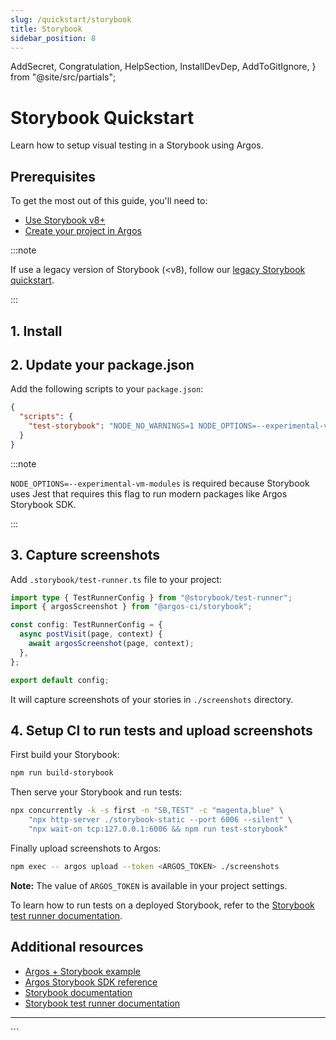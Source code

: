 ```yaml
---
slug: /quickstart/storybook
title: Storybook
sidebar_position: 8
---
```


  AddSecret,
  Congratulation,
  HelpSection,
  InstallDevDep,
  AddToGitIgnore,
} from "@site/src/partials";

# Storybook Quickstart

Learn how to setup visual testing in a Storybook using Argos.

## Prerequisites

To get the most out of this guide, you'll need to:

- [Use Storybook v8+](https://storybook.js.org/docs/get-started/install)
- [Create your project in Argos](https://app.argos-ci.com/new)

:::note

If use a legacy version of Storybook (\<v8), follow our [legacy Storybook quickstart](/quickstart/legacy-storybook).

:::

## 1. Install

<InstallDevDep
  dependency="@argos-ci/cli @argos-ci/storybook @storybook/test-runner"
  showCliLink
/>

## 2. Update your package.json

Add the following scripts to your `package.json`:

```json title="package.json"
{
  "scripts": {
    "test-storybook": "NODE_NO_WARNINGS=1 NODE_OPTIONS=--experimental-vm-modules test-storybook"
  }
}
```

:::note

`NODE_OPTIONS=--experimental-vm-modules` is required because Storybook uses Jest that requires this flag to run modern packages like Argos Storybook SDK.

:::

## 3. Capture screenshots

Add `.storybook/test-runner.ts` file to your project:

```ts title=".storybook/test-runner.ts"
import type { TestRunnerConfig } from "@storybook/test-runner";
import { argosScreenshot } from "@argos-ci/storybook";

const config: TestRunnerConfig = {
  async postVisit(page, context) {
    await argosScreenshot(page, context);
  },
};

export default config;
```

It will capture screenshots of your stories in `./screenshots` directory.

<AddToGitIgnore path="./screenshots" />

## 4. Setup CI to run tests and upload screenshots

First build your Storybook:

```sh
npm run build-storybook
```

Then serve your Storybook and run tests:

```sh
npx concurrently -k -s first -n "SB,TEST" -c "magenta,blue" \
    "npx http-server ./storybook-static --port 6006 --silent" \
    "npx wait-on tcp:127.0.0.1:6006 && npm run test-storybook"
```

Finally upload screenshots to Argos:

```sh
npm exec -- argos upload --token <ARGOS_TOKEN> ./screenshots
```

**Note:** The value of `ARGOS_TOKEN` is available in your project settings.

To learn how to run tests on a deployed Storybook, refer to the [Storybook test runner documentation](https://storybook.js.org/docs/writing-tests/test-runner#set-up-ci-to-run-tests).

<Congratulation />

## Additional resources

- [Argos + Storybook example](https://github.com/argos-ci/argos-javascript/tree/main/examples/storybook)
- [Argos Storybook SDK reference](/storybook)
- [Storybook documentation](https://storybook.js.org/docs)
- [Storybook test runner documentation](https://storybook.js.org/docs/writing-tests/test-runner)

---

<HelpSection />
```
